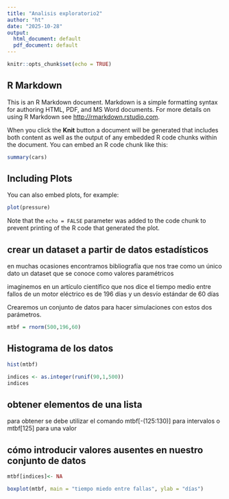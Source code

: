 ---
title: "Analisis exploratorio2"
author: "ht"
date: "2025-10-28"
output:
  html_document: default
  pdf_document: default
---

```{r setup, include=FALSE}
knitr::opts_chunk$set(echo = TRUE)
```

## R Markdown

This is an R Markdown document. Markdown is a simple formatting syntax for authoring HTML, PDF, and MS Word documents. For more details on using R Markdown see <http://rmarkdown.rstudio.com>.

When you click the **Knit** button a document will be generated that includes both content as well as the output of any embedded R code chunks within the document. You can embed an R code chunk like this:

```{r cars}
summary(cars)
```

## Including Plots

You can also embed plots, for example:

```{r pressure, echo=FALSE}
plot(pressure)
```

Note that the `echo = FALSE` parameter was added to the code chunk to prevent printing of the R code that generated the plot.

## crear un dataset a partir de datos estadísticos

en muchas ocasiones encontramos bibliografía que nos trae como un único dato un dataset que se conoce como valores paramétricos

imaginemos en un artículo científico que nos dice el tiempo medio entre fallos de un motor eléctrico es de 196 días y un desvío estándar de 60 días

Crearemos un conjunto de datos para hacer simulaciones con estos dos parámetros.

```{r, echo=TRUE}
mtbf = rnorm(500,196,60)
```

## Histograma de los datos

```{r}
hist(mtbf)
```

```{r}
indices <- as.integer(runif(90,1,500))
indices
```

## obtener elementos de una lista
para obtener se debe utilizar el comando mtbf[-(125:130)] para intervalos o mtbf[125] para una valor

## cómo introducir valores ausentes en nuestro conjunto de datos

```{r, echo=true}
mtbf[indices]<- NA
```

```{r, echo= true}
boxplot(mtbf, main = "tiempo miedo entre fallas", ylab = "días")
```

